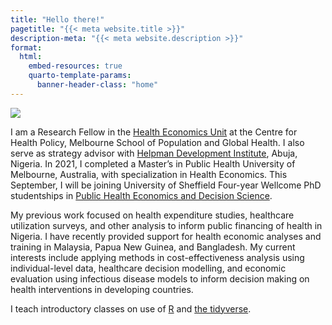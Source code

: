 ```yaml
---
title: "Hello there!"
pagetitle: "{{< meta website.title >}}"
description-meta: "{{< meta website.description >}}"
format:
  html:
    embed-resources: true
    quarto-template-params:
      banner-header-class: "home"
---
```


::: grid
::: {.g-col-12 .g-col-sm-4}
![](files/profilePic.jpg)
:::

::: {.g-col-12 .g-col-sm-8}
I am a Research Fellow in the [Health Economics Unit](https://mspgh.unimelb.edu.au/centres-institutes/centre-for-health-policy/research-group/health-economics) at the Centre for Health Policy, Melbourne School of Population and Global Health. I also serve as strategy advisor with [Helpman Development Institute](https://www.helpmaninstitute.org/), Abuja, Nigeria. In 2021, I completed a Master's in Public Health University of Melbourne, Australia, with specialization in Health Economics. This September, I will be joining University of Sheffield Four-year Wellcome PhD studentships in [Public Health Economics and Decision Science](https://pheds-dtc.ac.uk/).

My previous work focused on health expenditure studies, healthcare utilization surveys, and other analysis to inform public financing of health in Nigeria. I have recently provided support for health economic analyses and training in Malaysia, Papua New Guinea, and Bangladesh. My current interests include applying methods in cost-effectiveness analysis using individual-level data, healthcare decision modelling, and economic evaluation using infectious disease models to inform decision making on health interventions in developing countries.

I teach introductory classes on use of [R](https://www.r-project.org/) and [the tidyverse](https://www.tidyverse.org/).
:::
:::
